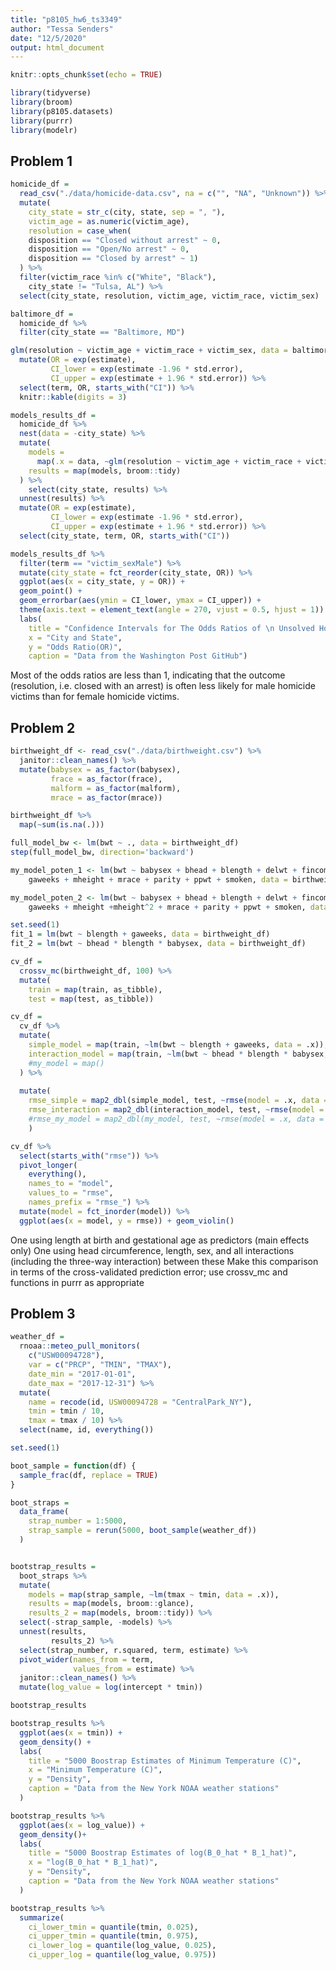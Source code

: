 ```yaml
---
title: "p8105_hw6_ts3349"
author: "Tessa Senders"
date: "12/5/2020"
output: html_document
---
```


```r
knitr::opts_chunk$set(echo = TRUE)
```

```r
library(tidyverse)
library(broom)
library(p8105.datasets)
library(purrr)
library(modelr)
```


## Problem 1


```r
homicide_df =
  read_csv("./data/homicide-data.csv", na = c("", "NA", "Unknown")) %>%
  mutate(
    city_state = str_c(city, state, sep = ", "),
    victim_age = as.numeric(victim_age),
    resolution = case_when(
    disposition == "Closed without arrest" ~ 0,
    disposition == "Open/No arrest" ~ 0,
    disposition == "Closed by arrest" ~ 1)
  ) %>%
  filter(victim_race %in% c("White", "Black"),
    city_state != "Tulsa, AL") %>%
  select(city_state, resolution, victim_age, victim_race, victim_sex)
```


```r
baltimore_df =
  homicide_df %>%
  filter(city_state == "Baltimore, MD")

glm(resolution ~ victim_age + victim_race + victim_sex, data = baltimore_df, family = binomial()) %>% broom::tidy() %>%
  mutate(OR = exp(estimate),
         CI_lower = exp(estimate -1.96 * std.error),
         CI_upper = exp(estimate + 1.96 * std.error)) %>%
  select(term, OR, starts_with("CI")) %>%
  knitr::kable(digits = 3)
```


```r
models_results_df = 
  homicide_df %>%
  nest(data = -city_state) %>%
  mutate(
    models = 
      map(.x = data, ~glm(resolution ~ victim_age + victim_race + victim_sex, data = .x, family = binomial())),
    results = map(models, broom::tidy) 
  ) %>%
    select(city_state, results) %>%
  unnest(results) %>%
  mutate(OR = exp(estimate),
         CI_lower = exp(estimate -1.96 * std.error),
         CI_upper = exp(estimate + 1.96 * std.error)) %>%
  select(city_state, term, OR, starts_with("CI"))
```


```r
models_results_df %>%
  filter(term == "victim_sexMale") %>%
  mutate(city_state = fct_reorder(city_state, OR)) %>%
  ggplot(aes(x = city_state, y = OR)) +
  geom_point() +
  geom_errorbar(aes(ymin = CI_lower, ymax = CI_upper)) +
  theme(axis.text = element_text(angle = 270, vjust = 0.5, hjust = 1)) +
  labs(
    title = "Confidence Intervals for The Odds Ratios of \n Unsolved Homicides by Sex in Various Cities",
    x = "City and State",
    y = "Odds Ratio(OR)",
    caption = "Data from the Washington Post GitHub")
```

Most of the odds ratios are less than 1, indicating that the outcome (resolution, i.e. closed with an arrest) is often less likely for male homicide victims than for female homicide victims.


## Problem 2


```r
birthweight_df <- read_csv("./data/birthweight.csv") %>%
  janitor::clean_names() %>%
  mutate(babysex = as_factor(babysex),
         frace = as_factor(frace),
         malform = as_factor(malform),
         mrace = as_factor(mrace))

birthweight_df %>% 
  map(~sum(is.na(.)))
```


```r
full_model_bw <- lm(bwt ~ ., data = birthweight_df)
step(full_model_bw, direction='backward')
```

```r
my_model_poten_1 <- lm(bwt ~ babysex + bhead + blength + delwt + fincome + 
    gaweeks + mheight + mrace + parity + ppwt + smoken, data = birthweight_df)

my_model_poten_2 <- lm(bwt ~ babysex + bhead + blength + delwt + fincome + 
    gaweeks + mheight +mheight^2 + mrace + parity + ppwt + smoken, data = birthweight_df)
```

```r
set.seed(1)
fit_1 = lm(bwt ~ blength + gaweeks, data = birthweight_df)
fit_2 = lm(bwt ~ bhead * blength * babysex, data = birthweight_df)

cv_df =
  crossv_mc(birthweight_df, 100) %>% 
  mutate(
    train = map(train, as_tibble),
    test = map(test, as_tibble))

cv_df = 
  cv_df %>% 
  mutate(
    simple_model = map(train, ~lm(bwt ~ blength + gaweeks, data = .x)),
    interaction_model = map(train, ~lm(bwt ~ bhead * blength * babysex, data = .x))
    #my_model = map() 
  ) %>%
    
  mutate(
    rmse_simple = map2_dbl(simple_model, test, ~rmse(model = .x, data = .y)),
    rmse_interaction = map2_dbl(interaction_model, test, ~rmse(model = .x, data = .y)),
    #rmse_my_model = map2_dbl(my_model, test, ~rmse(model = .x, data = .y))
    )

cv_df %>% 
  select(starts_with("rmse")) %>% 
  pivot_longer(
    everything(),
    names_to = "model", 
    values_to = "rmse",
    names_prefix = "rmse_") %>% 
  mutate(model = fct_inorder(model)) %>% 
  ggplot(aes(x = model, y = rmse)) + geom_violin()
```


One using length at birth and gestational age as predictors (main effects only)
One using head circumference, length, sex, and all interactions (including the three-way interaction) between these
Make this comparison in terms of the cross-validated prediction error; use crossv_mc and functions in purrr as appropriate


## Problem 3


```r
weather_df = 
  rnoaa::meteo_pull_monitors(
    c("USW00094728"),
    var = c("PRCP", "TMIN", "TMAX"), 
    date_min = "2017-01-01",
    date_max = "2017-12-31") %>%
  mutate(
    name = recode(id, USW00094728 = "CentralPark_NY"),
    tmin = tmin / 10,
    tmax = tmax / 10) %>%
  select(name, id, everything())
```

```r
set.seed(1)

boot_sample = function(df) {
  sample_frac(df, replace = TRUE)
}

boot_straps = 
  data_frame(
    strap_number = 1:5000,
    strap_sample = rerun(5000, boot_sample(weather_df))
  )


bootstrap_results = 
  boot_straps %>% 
  mutate(
    models = map(strap_sample, ~lm(tmax ~ tmin, data = .x)),
    results = map(models, broom::glance),  
    results_2 = map(models, broom::tidy)) %>%
  select(-strap_sample, -models) %>% 
  unnest(results,
         results_2) %>% 
  select(strap_number, r.squared, term, estimate) %>%
  pivot_wider(names_from = term,
              values_from = estimate) %>%
  janitor::clean_names() %>%
  mutate(log_value = log(intercept * tmin))

bootstrap_results
```


```r
bootstrap_results %>% 
  ggplot(aes(x = tmin)) + 
  geom_density() + 
  labs(
    title = "5000 Boostrap Estimates of Minimum Temperature (C)",
    x = "Minimum Temperature (C)",
    y = "Density",
    caption = "Data from the New York NOAA weather stations"
  )

bootstrap_results %>%
  ggplot(aes(x = log_value)) + 
  geom_density()+ 
  labs(
    title = "5000 Boostrap Estimates of log(B_0_hat * B_1_hat)",
    x = "log(B_0_hat * B_1_hat)",
    y = "Density",
    caption = "Data from the New York NOAA weather stations"
  )
```


```r
bootstrap_results %>% 
  summarize(
    ci_lower_tmin = quantile(tmin, 0.025), 
    ci_upper_tmin = quantile(tmin, 0.975),
    ci_lower_log = quantile(log_value, 0.025), 
    ci_upper_log = quantile(log_value, 0.975))
```

